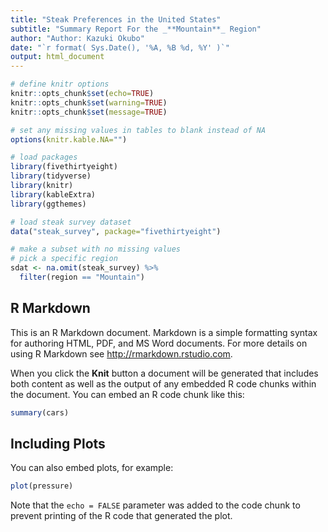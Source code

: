 ```yaml
---
title: "Steak Preferences in the United States"
subtitle: "Summary Report For the _**Mountain**_ Region"
author: "Author: Kazuki Okubo"
date: "`r format( Sys.Date(), '%A, %B %d, %Y' )`"
output: html_document
---
```


```r
# define knitr options
knitr::opts_chunk$set(echo=TRUE)
knitr::opts_chunk$set(warning=TRUE)
knitr::opts_chunk$set(message=TRUE)

# set any missing values in tables to blank instead of NA
options(knitr.kable.NA="")

# load packages
library(fivethirtyeight)
library(tidyverse)
library(knitr)
library(kableExtra)
library(ggthemes)

# load steak survey dataset
data("steak_survey", package="fivethirtyeight")

# make a subset with no missing values
# pick a specific region
sdat <- na.omit(steak_survey) %>%
  filter(region == "Mountain")

```

## R Markdown

This is an R Markdown document. Markdown is a simple formatting syntax for authoring HTML, PDF, and MS Word documents. For more details on using R Markdown see <http://rmarkdown.rstudio.com>.

When you click the **Knit** button a document will be generated that includes both content as well as the output of any embedded R code chunks within the document. You can embed an R code chunk like this:

```r
summary(cars)
```

## Including Plots

You can also embed plots, for example:

```r
plot(pressure)
```

Note that the `echo = FALSE` parameter was added to the code chunk to prevent printing of the R code that generated the plot.

